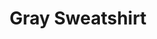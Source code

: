 ---
title: "Gray Sweatshirt"
subtitle: ""
creator: ""
categories: ["clothes"]
featuredImage: "../src/assets/images/item/clothes/DSC02893.png"
views: ["../src/assets/images/item/clothes/DSC02893.png"]
nextItem: []
---
